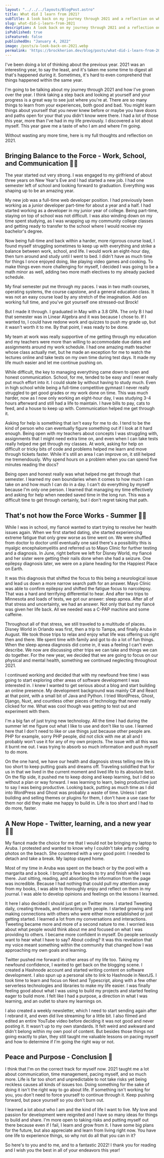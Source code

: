 ```yaml
---
layout: "../../../layouts/BlogPost.astro"
title: What did I learn from 2021?
subTitle: A look back on my journey through 2021 and a reflection on what I learned from it all.
slug: what-did-i-learn-from-2021
description: A look back on my journey through 2021 and a reflection on what I learned from it all.
isPublished: true
isFeatured: false
publishedOn: "January 4, 2022"
image: /posts/a-look-back-on-2021.webp
permalink: 'https://brockherion.dev/blog/posts/what-did-i-learn-from-2021'
---
```


I've been doing a lot of thinking about the previous year. 2021 was an interesting year, to say the least, and it's taken me some time to digest all that's happened during it. Sometimes, it's hard to even comprehend that things happened within the same year.

I'm going to be talking about my journey through 2021 and how I've grown over the year. I think taking a step back and looking at yourself and your progress is a great way to see just where you're at. There are so many things to learn from your experiences, both good and bad. You might learn things about yourself that you never knew before or maybe you have doors and paths open for your that you didn't know were there. I had a lot of those this year, more than I've had in my life previously. I discovered a lot about myself. This year gave me a taste of who I am and where I'm going.

Without wasting any more time, here is my full thoughts and reflection on 2021.

## Bringing Balance to the Force - Work, School, and Communication 👨‍🎓

The year started out very strong. I was engaged to my girlfriend of about three years on New Year's Eve and I had started a new job. I had one semester left of school and looking forward to graduation. Everything was shaping up to be an amazing year.

My new job was a full-time web developer position. I had previously been working as a junior developer part-time for about a year and a half. I had started working as a developer in my junior year of college. Being part-time, staying on top of school was not difficult. I was also winding down on my time spent studying, as I was wrapping up my community college classes and getting ready to transfer to the school where I would receive my bachelor's degree.

Now being full-time and back within a harder, more rigorous course load, I found myself struggling sometimes to keep up with everything and strike a balance between work, school, and life. I would work an eight-hour day, then turn around and study until I went to bed. I didn't have as much time for things I once enjoyed doing, like playing video games and cooking. To make things even more challenging for myself, I decided I was going to be a math minor as well, adding two more math electives to my already packed schedule.

My final semester put me through my paces. I was in two math courses, operating systems, the course capstone, and a general education class. It was not an easy course load by any stretch of the imagination. Add on working full time, and you've got yourself one stressed-out Brock!

But I made it through. I graduated in May with a 3.8 GPA. The only B I had that semester was in Linear Algebra and it was because I chose to. If I wanted to, I could have redone work and quizzes to push my grade up, but it wasn't worth it to me. By that point, I was ready to be done.

My team at work was really supportive of me getting through my education and my teachers were more than willing to accommodate due dates and assignments around my work schedule. I had one amazing math teacher whose class actually met, but he made an exception for me to watch the lectures online and take tests on my own time during test days. It made my life much easier and let me continue pushing on.

While difficult, the key to managing everything came down to open and honest communication. School, for me, tended to be easy and I never really put much effort into it. I could skate by without having to study much. Even in high school while being a full-time competitive gymnast I never really struggled to get good grades or my work done on time. This was much harder, now as I now only working an eight-hour day, I was studying 3-4 hours afterward and still had a life to maintain. I have bills to pay, cats to feed, and a house to keep up with. Communication helped me get through it.

Asking for help is something that isn't easy for me to do. I tend to be the kind of person who can eventually figure something out if I look at it hard enough. Being open with my teachers about concepts I was struggling with, assignments that I might need extra time on, and even when I can take tests really helped me get through my classes. At work, asking for help on difficult or tricky bits of code and problems helped me learn and move through tickets faster. While it's still an area I can improve on, it still helped me tremendously. Why spend hours on a problem when you can spend five minutes reading the docs?

Being open and honest really was what helped me get through that semester. I learned my own boundaries when it comes to how much I can take on and how much I can do in a day. I can't do everything by myself because I'm only one person. I learned that managing my time effectively and asking for help when needed saved time in the long run. This was a difficult time to get through certainly, but I don't regret taking that path.

## That's not how the Force Works - Summer 😮‍💨

While I was in school, my fiancé wanted to start trying to resolve her health issues again. When we first started dating, she started experiencing extreme fatigue that only grew worse as time went on. We were shuffled from doctor to doctor until eventually one said there's a possibility this is myalgic encephalomyelitis and referred us to Mayo Clinic for further testing and a diagnosis. In June, right before we left for Disney World, my fiancé and her sister were getting their nails done when she had a seizure. One epilepsy diagnosis later, we were on a plane heading for the Happiest Place on Earth.

It was this diagnosis that shifted the focus to this being a neurological issue and lead us down a more narrow search path for an answer. Mayo Clinic was able to confirm epilepsy and shifted the fatigue focus to narcolepsy. That was a hard and terrifying differential to hear. And after two trips to Minnesota and loads of tests, we got our answer: sleep apnea. After all of that stress and uncertainty, we had an answer. Not only that but my fiancé was given her life back. All we needed was a C-PAP machine and some caffeine.

Throughout all of that stress, we still traveled to a multitude of places. Disney World in Orlando was first, then a trip to Tampa, and finally Aruba in August. We took those trips to relax and enjoy what life was offering us right then and there. We spent time with family and got to do a lot of fun things. When the sleep apnea diagnosis did come in, it was a feeling I can't even describe. We now are discussing other trips we can take and things we can do together. For the new year, we decided that we are going to focus on our physical and mental health, something we continued neglecting throughout 2021.

I continued working and decided that with my newfound free time I was going to start exploring other areas of software development I was interested in. I knew I wanted to get serious about a blog and start building an online presence. My development background was mainly C# and React at that point, with a small bit of Java and Python. I tried WordPress, Ghost, Django, Nuxt, and countless other pieces of technology that never really clicked for me. What was cool though was getting to test out and experiment with them.

I'm a big fan of just trying new technology. All the time I had during the summer let me figure out what I like to use and don't like to use. I learned here that I don't need to like or use things just because other people are. PHP for example, sorry PHP people, did not click with me at all and I probably won't use it for any of my own projects. The issue with all this was it burnt me out. I was trying to absorb so much information and push myself to do more.

On the one hand, we have our health and diagnosis stress telling me life is too short to keep putting goals and dreams off. Traveling solidified that for us in that we lived in the current moment and lived life to its absolute best. On the flip side, it pushed me to keep doing and keep learning, but I did so without a plan or way forward. I was learning to learn, being productive just to say I was being productive. Looking back, putting as much time as I did into WordPress and Ghost was probably a waste of time. Unless I start building and selling themes or plugins for them, I don't have a use case for them nor did they make me happy to build in. Life is too short and I had to do more, faster.

## A New Hope - Twitter, learning, and a new year 👨‍💻

My fiancé made the choice for me that I would not be bringing my laptop to Aruba. I protested and wanted to know why I couldn't take artsy coding photos on the beach. She countered with a very good point: I needed to detach and take a break. My laptop stayed home.

Most of my time in Aruba was spent on the beach or by the pool with a margarita and a book. I brought a few books to try and finish while I was there. Just sitting, reading, and absorbing the information from the page was incredible. Because I had nothing that could pull my attention away from my books, I was able to thoroughly enjoy and reflect on them in my journal. I was able to develop opinions and feelings on the lessons I learned.

It here I also decided I should just get on Twitter more. I started Tweeting daily, creating threads, and interacting with people. I started growing and making connections with others who were either more established or just getting started. I learned a lot from my conversations and interactions. Tweeting became more and more of a second nature to me. I worried less about what people would think about me and focused on what I was providing to others. I became more confident in myself. Do people seriously want to hear what I have to say? About coding? It was this revelation that my voice meant something within the community that changed how I was approaching my own goals and learning.

Twitter pushed me forward in other areas of my life too. Taking my newfound confidence, I wanted to get back on the blogging scene. I created a Hashnode account and started writing content on software development. I also spun up a personal site to link to Hashnode in NextJS. I took time to learn and focus on Next and Typescript, along with a few other serverless technologies and libraries to make my life easier. I was finally feeling good about what I was using to build my projects and started feeling eager to build more. I felt like I had a purpose, a direction in what I was learning, and an outlet to share my learnings on.

I also created a weekly newsletter, which I need to start sending again after I rebrand it, and even did live streaming for a little bit. I also filmed and edited an entire YouTube video before deciding it was not good and never posting it. It wasn't up to my own standards. It felt weird and awkward and didn't belong within my own pool of content.
But besides those things not going exactly to plan, they still taught me valuable lessons on pacing myself and how to determine if I'm going the right way or not.

## Peace and Purpose - Conclusion 🥂

I think that I'm on the correct track for myself now. 2021 taught me a lot about communication, time management, pacing myself, and so much more. Life is far too short and unpredictable to not take risks yet being reckless causes all kinds of issues too. Doing something for the sake of doing it isn't the right way to go about life. If something isn't working for you, you don't need to force yourself to continue through it. Keep pushing forward, but pace yourself so you don't burn out.

I learned a lot about who I am and the kind of life I want to live. My love and passion for development were reignited and I have so many ideas for things to build and share. I'm more open to taking risks and putting myself out there because even if I fail, I learn and grow from it. I have some big plans for the future, but also appreciate and learn from living right now. You have one life to experience things, so why not do all that you can in it?

So here's to you and to me, and to a fantastic 2022! I thank you for reading and I wish you the best in all of your endeavors this year!
